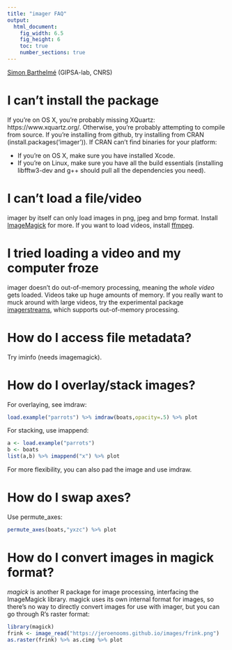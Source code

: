 ```yaml
---
title: "imager FAQ"
output:
  html_document:
    fig_width: 6.5
    fig_height: 6
    toc: true
    number_sections: true
---
```


[Simon Barthelmé](http://sites.google.com/site/simonbarthelme) (GIPSA-lab, CNRS)

# I can't install the package

If you're on OS X, you're probably missing XQuartz: https://www.xquartz.org/. 
Otherwise, you're probably attempting to compile from source. If you're installing from github, try installing from CRAN (install.packages('imager')).
If CRAN can't find binaries for your platform:

- If you're on OS X, make sure you have installed Xcode. 
- If you're on Linux, make sure you have all the build essentials (installing libfftw3-dev and g++ should pull all the dependencies you need). 

# I can't load a file/video 

imager by itself can only load images in png, jpeg and bmp format. Install [ImageMagick](http://www.imagemagick.org/script/binary-releases.php) for more. 
If you want to load videos, install [ffmpeg](http://ffmpeg.org/download.html). 

# I tried loading a video and my computer froze

imager doesn't do out-of-memory processing, meaning the *whole video* gets loaded. Videos take up huge amounts of memory. If you really want to muck around with large videos, try the experimental package [imagerstreams](https://github.com/dahtah/imagerstreams), which supports out-of-memory processing. 

# How do I access file metadata? 

Try iminfo (needs imagemagick).

# How do I overlay/stack images? 

For overlaying, see imdraw:

```r
load.example("parrots") %>% imdraw(boats,opacity=.5) %>% plot
```

For stacking, use imappend:

```r
a <- load.example("parrots")
b <- boats
list(a,b) %>% imappend("x") %>% plot
```

For more flexibility, you can also pad the image and use imdraw. 

# How do I swap axes? 

Use permute_axes:

```r
permute_axes(boats,"yxzc") %>% plot
```

# How do I convert images in magick format? 

*magick* is another R package for image processing, interfacing the ImageMagick library. magick uses its own internal format for images, so there's no way to directly convert images for use with imager, but you can go through R's raster format: 

```r
library(magick)
frink <- image_read("https://jeroenooms.github.io/images/frink.png")
as.raster(frink) %>% as.cimg %>% plot
```

